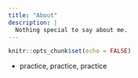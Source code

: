```yaml
---
title: "About"
description: |
  Nothing special to say about me. 
---
```


```r
knitr::opts_chunk$set(echo = FALSE)
```
- practice, practice, practice